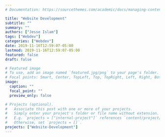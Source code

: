 ```yaml
---
# Documentation: https://sourcethemes.com/academic/docs/managing-content/

title: "Website Development"
subtitle: ""
summary: ""
authors: ["Jesse Islam"]
tags: ["Webdev"]
categories: ["Webdev"]
date: 2019-11-16T12:59:07-05:00
lastmod: 2019-11-16T12:59:07-05:00
featured: false
draft: false

# Featured image
# To use, add an image named `featured.jpg/png` to your page's folder.
# Focal points: Smart, Center, TopLeft, Top, TopRight, Left, Right, BottomLeft, Bottom, BottomRight.
image:
  caption: ""
  focal_point: ""
  preview_only: false

# Projects (optional).
#   Associate this post with one or more of your projects.
#   Simply enter your project's folder or file name without extension.
#   E.g. `projects = ["internal-project"]` references `content/project/deep-learning/index.md`.
#   Otherwise, set `projects = []`.
projects: ["Website-Development"]
---
```

